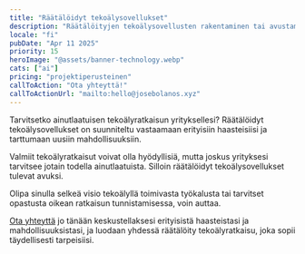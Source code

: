 ```yaml
---
title: "Räätälöidyt tekoälysovellukset"
description: "Räätälöityjen tekoälysovellusten rakentaminen tai avustaminen niiden rakentamisessa juuri sinun liiketoimintasi haasteisiin ja mahdollisuuksiin"
locale: "fi"
pubDate: "Apr 11 2025"
priority: 15
heroImage: "@assets/banner-technology.webp"
cats: ["ai"]
pricing: "projektiperusteinen"
callToAction: "Ota yhteyttä!"
callToActionUrl: "mailto:hello@josebolanos.xyz"
---
```


Tarvitsetko ainutlaatuisen tekoälyratkaisun yrityksellesi? Räätälöidyt tekoälysovellukset on suunniteltu vastaamaan erityisiin haasteisiisi ja tarttumaan uusiin mahdollisuuksiin.

Valmiit tekoälyratkaisut voivat olla hyödyllisiä, mutta joskus yrityksesi tarvitsee jotain todella ainutlaatuista. Silloin räätälöidyt tekoälysovellukset tulevat avuksi.

Olipa sinulla selkeä visio tekoälyllä toimivasta työkalusta tai tarvitset opastusta oikean ratkaisun tunnistamisessa, voin auttaa.

<a href={frontmatter.callToActionUrl}>Ota yhteyttä</a> jo tänään keskustellaksesi erityisistä haasteistasi ja mahdollisuuksistasi, ja luodaan yhdessä räätälöity tekoälyratkaisu, joka sopii täydellisesti tarpeisiisi.